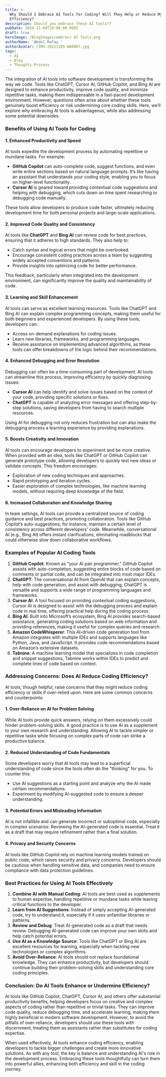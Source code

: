 ```yaml
---
title: >-
  Why Should I Embrace AI Tools for Coding? Will They Help or Reduce My
  Efficiency?
description: Should you embrace these AI tools??
pubDate: 2024-11-08T19:00:00.000Z
draft: true
heroImage: /BlogImages/embracr AI Tools.png
authorName: 'Abdul Rafay '
authorAvatar: /IMG-20221105-WA0007.jpg
tags:
  - AI
  - Blog
  - Thoughts-Process
---
```


The integration of AI tools into software development is transforming the way we code. Tools like ChatGPT, Cursor AI, GitHub Copilot, and Bing AI are designed to enhance productivity, improve code quality, and minimize repetitive tasks, making them indispensable in a fast-paced development environment. However, questions often arise about whether these tools genuinely boost efficiency or risk undermining core coding skills. Here, we’ll explore why embracing AI tools is advantageous, while also addressing some potential downsides.

### Benefits of Using AI Tools for Coding

#### 1. **Enhanced Productivity and Speed**

AI tools expedite the development process by automating repetitive or mundane tasks. For example:

* **GitHub Copilot** can auto-complete code, suggest functions, and even write entire sections based on natural language prompts. It’s like having an assistant that understands your coding style, enabling you to focus on higher-level functionality.
* **Cursor AI** is geared toward providing contextual code suggestions and helping with debugging, which cuts down on time spent researching or debugging code manually.

These tools allow developers to produce code faster, ultimately reducing development time for both personal projects and large-scale applications.

#### 2. **Improved Code Quality and Consistency**

AI tools like **ChatGPT** and **Bing AI** can review code for best practices, ensuring that it adheres to high standards. They also help to:

* Catch syntax and logical errors that might be overlooked.
* Encourage consistent coding practices across a team by suggesting widely accepted conventions and patterns.
* Provide insights into optimizing code for better performance.

This feedback, particularly when integrated into the development environment, can significantly improve the quality and maintainability of code.

#### 3. **Learning and Skill Enhancement**

AI tools can serve as excellent learning resources. Tools like ChatGPT and Bing AI can explain complex programming concepts, making them useful for both beginners and experienced developers. By using these tools, developers can:

* Access on-demand explanations for coding issues.
* Learn new libraries, frameworks, and programming languages.
* Receive assistance on implementing advanced algorithms, as these tools can offer breakdowns of the logic behind their recommendations.

#### 4. **Enhanced Debugging and Error Resolution**

Debugging can often be a time-consuming part of development. AI tools can streamline this process, improving efficiency by quickly diagnosing issues:

* **Cursor AI** can help identify and solve issues based on the context of your code, providing specific solutions or fixes.
* **ChatGPT** is capable of analyzing error messages and offering step-by-step solutions, saving developers from having to search multiple resources.

Using AI for debugging not only reduces frustration but can also make the debugging process a learning experience by providing explanations.

#### 5. **Boosts Creativity and Innovation**

AI tools can encourage developers to experiment and be more creative. When provided with an idea, tools like ChatGPT or GitHub Copilot can generate prototype code, allowing developers to quickly test new ideas or validate concepts. This freedom encourages:

* Exploration of new coding techniques and approaches.
* Rapid prototyping and iteration cycles.
* Easier exploration of complex technologies, like machine learning models, without requiring deep knowledge of the field.

#### 6. **Increased Collaboration and Knowledge Sharing**

In team settings, AI tools can provide a centralized source of coding guidance and best practices, promoting collaboration. Tools like GitHub Copilot’s auto-suggestions, for instance, maintain a certain level of consistency across different developers' code. Meanwhile, conversational AI (e.g., Bing AI) offers instant clarifications, eliminating roadblocks that could otherwise slow down collaborative workflows.

### Examples of Popular AI Coding Tools

1. **GitHub Copilot**: Known as “your AI pair programmer,” GitHub Copilot assists with auto-completion, suggesting entire blocks of code based on comments or partial code, and can be integrated into most major IDEs.
2. **ChatGPT**: The conversational AI from OpenAI that can explain concepts, help with code generation, and assist with debugging, ChatGPT is versatile and supports a wide range of programming languages and frameworks.
3. **Cursor AI**: A tool focused on providing contextual coding suggestions, Cursor AI is designed to assist with the debugging process and explain code in real time, offering practical help during the coding process.
4. **Bing AI**: Built into Microsoft’s ecosystem, Bing AI provides search-based assistance, generating coding solutions based on web information and providing references, making it useful for complex queries and research.
5. **Amazon CodeWhisperer**: This AI-driven code generation tool from Amazon integrates with multiple IDEs and supports languages like Python, Java, and JavaScript. It provides code recommendations based on Amazon’s extensive datasets.
6. **Tabnine**: A machine learning model that specializes in code completion and snippet suggestions, Tabnine works within IDEs to predict and complete lines of code based on context.

### Addressing Concerns: Does AI Reduce Coding Efficiency?

AI tools, though helpful, raise concerns that they might reduce coding efficiency or skills if over-relied upon. Here are some common concerns and counterpoints:

#### 1. **Over-Reliance on AI for Problem Solving**

While AI tools provide quick answers, relying on them excessively could hinder problem-solving skills. A good practice is to use AI as a supplement to your own research and understanding. Allowing AI to tackle simpler or repetitive tasks while focusing on complex parts of code can strike a productive balance.

#### 2. **Reduced Understanding of Code Fundamentals**

Some developers worry that AI tools may lead to a superficial understanding of code since the tools often do the "thinking" for you. To counter this:

* Use AI suggestions as a starting point and analyze why the AI made certain recommendations.
* Experiment by modifying AI-suggested code to ensure a deeper understanding.

#### 3. **Potential Errors and Misleading Information**

AI is not infallible and can generate incorrect or suboptimal code, especially in complex scenarios. Reviewing the AI-generated code is essential. Treat it as a draft that may require refinement rather than a final solution.

#### 4. **Privacy and Security Concerns**

AI tools like GitHub Copilot rely on machine learning models trained on public code, which raises security and privacy concerns. Developers should be cautious when handling sensitive data, and companies need to ensure compliance with data protection guidelines.

### Best Practices for Using AI Tools Effectively

1. **Combine AI with Manual Coding**: AI tools are best used as supplements to human expertise, handling repetitive or mundane tasks while leaving critical functions to the developer.
2. **Learn from AI Suggestions**: Instead of simply accepting AI-generated code, try to understand it, especially if it uses unfamiliar libraries or patterns.
3. **Review and Debug**: Treat AI-generated code as a draft that needs review. Debugging AI-generated code can improve your own skills and help catch potential errors.
4. **Use AI as a Knowledge Source**: Tools like ChatGPT or Bing AI are excellent resources for learning, especially when tackling new technologies or complex algorithms.
5. **Avoid Over-Reliance**: AI tools should not replace foundational knowledge. They can enhance productivity, but developers should continue building their problem-solving skills and understanding core coding principles.

### Conclusion: Do AI Tools Enhance or Undermine Efficiency?

AI tools like GitHub Copilot, ChatGPT, Cursor AI, and others offer substantial productivity benefits, helping developers focus on creative and complex aspects of coding rather than repetitive or trivial tasks. They can improve code quality, reduce debugging time, and accelerate learning, making them highly beneficial in modern software development. However, to avoid the pitfalls of over-reliance, developers should use these tools with discernment, treating them as assistants rather than substitutes for coding expertise.

When used effectively, AI tools enhance coding efficiency, enabling developers to tackle bigger challenges and create more innovative solutions. As with any tool, the key is balance and understanding AI's role in the development process. Embracing these tools thoughtfully can turn them into powerful allies, enhancing both efficiency and skill in the coding journey.
